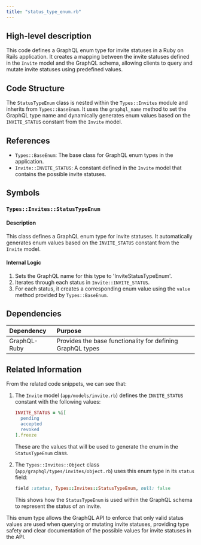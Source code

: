 ```yaml
---
title: "status_type_enum.rb"
---
```


## High-level description
This code defines a GraphQL enum type for invite statuses in a Ruby on Rails application. It creates a mapping between the invite statuses defined in the `Invite` model and the GraphQL schema, allowing clients to query and mutate invite statuses using predefined values.

## Code Structure
The `StatusTypeEnum` class is nested within the `Types::Invites` module and inherits from `Types::BaseEnum`. It uses the `graphql_name` method to set the GraphQL type name and dynamically generates enum values based on the `INVITE_STATUS` constant from the `Invite` model.

## References
- `Types::BaseEnum`: The base class for GraphQL enum types in the application.
- `Invite::INVITE_STATUS`: A constant defined in the `Invite` model that contains the possible invite statuses.

## Symbols

### `Types::Invites::StatusTypeEnum`
#### Description
This class defines a GraphQL enum type for invite statuses. It automatically generates enum values based on the `INVITE_STATUS` constant from the `Invite` model.

#### Internal Logic
1. Sets the GraphQL name for this type to 'InviteStatusTypeEnum'.
2. Iterates through each status in `Invite::INVITE_STATUS`.
3. For each status, it creates a corresponding enum value using the `value` method provided by `Types::BaseEnum`.

## Dependencies
| Dependency | Purpose |
|:-----------|:--------|
| GraphQL-Ruby | Provides the base functionality for defining GraphQL types |

## Related Information
From the related code snippets, we can see that:

1. The `Invite` model (`app/models/invite.rb`) defines the `INVITE_STATUS` constant with the following values:
   ```ruby
   INVITE_STATUS = %i[
     pending
     accepted
     revoked
   ].freeze
   ```
   These are the values that will be used to generate the enum in the `StatusTypeEnum` class.

2. The `Types::Invites::Object` class (`app/graphql/types/invites/object.rb`) uses this enum type in its `status` field:
   ```ruby
   field :status, Types::Invites::StatusTypeEnum, null: false
   ```
   This shows how the `StatusTypeEnum` is used within the GraphQL schema to represent the status of an invite.

This enum type allows the GraphQL API to enforce that only valid status values are used when querying or mutating invite statuses, providing type safety and clear documentation of the possible values for invite statuses in the API.
